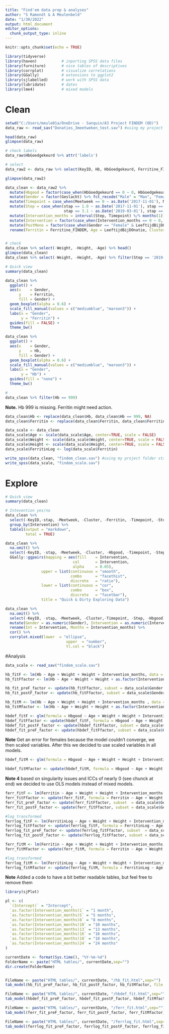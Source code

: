 ```yaml
---
title: "Find'em data prep & analyses"
author: "S Ramondt & A Meulenbeld"
date: "1/30/2022"
output: html_document
editor_options: 
  chunk_output_type: inline
---
```


```r
knitr::opts_chunk$set(echo = TRUE)

library(tidyverse)       
library(haven)           # inporting SPSS data files
library(furniture)       # nice tables of descriptives
library(corrplot)        # visualize correlations
library(GGally)          # extensions to ggplot2
library(sjlabelled)      # work with SPSS data
library(lubridate)       # dates
library(lme4)            # mixed models
```

# Clean

```r
setwd("C:/Users/meule01a/OneDrive - Sanquin/A3 Project FINDEM (OD)")
data_raw <- read_sav("Donaties_3meetweken_test.sav") #using my project folder structure, adapt to yours.

```

```r
head(data_raw)
glimpse(data_raw)

```

```r
# check labels
data_raw$HbGoedgekeurd %>% attr('labels')

# select
data_raw2 <- data_raw %>% select(KeyID, Hb, HbGoedgekeurd, Ferritine_FINDEM, stap, Meetweek, cluster, Geslacht, Gewicht, Lengte, LeeftijdBijDOnatie)

glimpse(data_raw2)
```

```r
data_clean <- data_raw2 %>% 
  mutate(Hbgood = factor(case_when(HbGoedgekeurd == 0 ~ 0, HbGoedgekeurd == 1 ~ 1))) %>% 
  mutate(Gender = factor(Geslacht) %>% fct_recode("Male" = "Man", "Female" = "Vrouw")) %>% 
  mutate(Timepoint = case_when(Meetweek == 0 ~ as.Date('2017-11-01'), Meetweek == 1 ~ as.Date('2019-03-01'), TRUE ~ as.Date('2019-11-01'))) %>% 
  mutate(Step = case_when(stap == 1.0 ~ as.Date('2017-11-01'), stap == 2.1 ~ as.Date('2018-05-01'), stap == 2.2~ as.Date('2018-10-01'), 
                          stap == 3.1 ~ as.Date('2019-03-01'), stap == 3.2 ~ as.Date('2019-10-01'), stap == 4.0 ~ as.Date('2019-11-01'))) %>% 
  mutate(Intervention_months = interval(Step, Timepoint) %/% months(1)) %>% mutate(Intervention_months =  if_else(Intervention_months < 0, 0, Intervention_months)) %>% 
  mutate(Intervention = factor(case_when(Intervention_months == 0 ~ 0, TRUE & !is.na(Intervention_months)~ 1))) %>% # just the way I created this shows how useless it is :)
  mutate(PostMeno = factor(case_when(Gender == "Female" & LeeftijdBijDOnatie < 45 ~ 0, Gender== "Female" & LeeftijdBijDOnatie >= 45 ~ 1))) %>%
  rename(Ferritin = Ferritine_FINDEM, Age = LeeftijdBijDOnatie, Cluster = cluster, Weight = Gewicht, Height = Lengte) %>% select(-HbGoedgekeurd, -Geslacht)


# check
data_clean %>% select(-Weight, -Height, -Age) %>% head()
glimpse(data_clean)
data_clean %>% select(-Weight, -Height, -Age) %>% filter(Step == '2019-11-01')

```

```r
# Quick view
summary(data_clean)
```

```r
data_clean %>% 
  ggplot() +
  aes(x    = Gender, 
      y    = Ferritin,
      fill = Gender) +
  geom_boxplot(alpha = 0.6) +
  scale_fill_manual(values = c("mediumblue", "maroon3")) +
  labs(x = "Gender",
       y = "Ferritin") +
  guides(fill = FALSE) +
  theme_bw()

```

```r
data_clean %>% 
  ggplot() +
  aes(x    = Gender, 
      y    = Hb,
      fill = Gender) +
  geom_boxplot(alpha = 0.6) +
  scale_fill_manual(values = c("mediumblue", "maroon3")) +
  labs(x = "Gender",
       y = "Hb") +
  guides(fill = "none") +
  theme_bw()

# 
data_clean %>% filter(Hb == 999) 
```

**Note.** Hb 999 is missing. Ferritin might need action.

```r
data_clean$Hb <- replace(data_clean$Hb, data_clean$Hb == 999, NA)
data_clean$Ferritin <- replace(data_clean$Ferritin, data_clean$Ferritin >= 1500, NA)

```

```r
data_scale <- data_clean
data_scale$Age <- scale(data_scale$Age, center=TRUE, scale = FALSE)
data_scale$Weight <- scale(data_scale$Weight, center=TRUE, scale = FALSE)
data_scale$Height <- scale(data_scale$Height, center=TRUE, scale = FALSE)
data_scale$FerritinLog <- log(data_scale$Ferritin) 
```

```r
write_spss(data_clean, "findem_clean.sav") #using my project folder structure, adapt to yours.
write_spss(data_scale, "findem_scale.sav")
```

# Explore

```r
# Quick view
summary(data_clean)
```

```r
# Intevention yes/no
data_clean %>% 
  select(-KeyID,-stap, -Meetweek, -Cluster, -Ferritin, -Timepoint, -Step) %>% 
  group_by(Intervention) %>% 
  table1(output = "markdown",
         total = TRUE)

```

```r
data_clean %>%
  na.omit() %>% 
  select(-KeyID, -stap, -Meetweek, -Cluster, -Hbgood, -Timepoint, -Step, -Weight, -Height, -Intervention_months) %>%
  GGally::ggpairs(mapping = aes(fill    = Intervention,
                              col       = Intervention,
                              alpha     = 0.05),
                upper = list(continuous = "smooth",
                             combo      = "facethist",
                             discrete   = "ratio"),
                lower = list(continuous = "cor",
                             combo      = "box",
                             discrete   = "facetbar"),
                title = "Quick & Dirty Exploring Data") 
```

```r
data_clean %>% 
  na.omit() %>% 
  select(-KeyID, -stap, -Meetweek, -Cluster,-Timepoint, -Step, -Hbgood) %>%
  mutate(Gender = as.numeric(Gender), Intervention = as.numeric(Intervention)) %>%
  rename(Int = Intervention, Months = Intervention_months) %>% 
  cor() %>% 
  corrplot.mixed(lower  = "ellipse",
                           upper  = "number",
                           tl.col = "black")
```

#Analysis
```r
data_scale <- read_sav("findem_scale.sav")
```

```r
hb_fitF <- lm(Hb ~ Age + Weight + Height + Intervention_months, data = data_scale, subset = data_scale$Gender == "Female")
hb_fitFfactor <- lm(Hb ~ Age + Weight + Height + as.factor(Intervention_months), data = data_scale, subset = data_scale$Gender == "Female")

hb_fit_preF_factor <- update(hb_fitFfactor, subset = data_scale$Gender == "Female" & data_scale$PostMeno == 0)
hb_fit_postF_factor <- update(hb_fitFfactor, subset = data_scale$Gender == "Female" & data_scale$PostMeno == 1)
```

```r
hb_fitM <- lm(Hb ~ Age + Weight + Height + Intervention_months , data = data_scale, subset = data_scale$Gender == "Male")
hb_fitMfactor <- lm(Hb ~ Age + Weight + Height + as.factor(Intervention_months), data = data_scale, subset = data_scale$Gender == "Male")
```

```r

hbdef_fitF <- glm(formula = Hbgood ~ Age + Weight + Height + Intervention_months, data = data_scale, subset = data_scale$Gender == "Female" ,family = binomial)
hbdef_fitFfactor <- update(hbdef_fitF, formula = Hbgood ~ Age + Weight + Height + as.factor(Intervention_months))
hbdef_fit_postF_factor <- update(hbdef_fitFfactor, subset = data_scale$Gender == "Female" & data_scale$PostMeno == 1)
hbdef_fit_preF_factor <- update(hbdef_fitFfactor, subset = data_scale$Gender == "Female" & data_scale$PostMeno == 0)
``` 

**Note** Get an error for females because the model couldn't converge, we then scaled variables. After this we decided to use scaled variables in all models.

```r
hbdef_fitM <- glm(formula = Hbgood ~ Age + Weight + Height + Intervention_months, data = data_scale, subset = data_scale$Gender == "Male" ,family = binomial)

hbdef_fitMfactor <- update(hbdef_fitM, formula = Hbgood ~ Age + Weight + Height + as.factor(Intervention_months))

```

**Note 4** based on singularity issues and ICCs of nearly 0 (see chunck at end) we decided to use OLS models instead of mixed models.

```r
ferr_fitF <- lm(Ferritin ~ Age + Weight + Height + Intervention_months , data = data_scale, subset = data_scale$Gender == "Female")
ferr_fitFfactor <- update(ferr_fitF, formula = Ferritin ~ Age + Weight + Height + as.factor(Intervention_months))
ferr_fit_preF_factor <- update(ferr_fitFfactor, subset  = data_scale$Gender == "Female" & data_scale$PostMeno == 0)
ferr_fit_postF_factor <- update(ferr_fitFfactor, subset = data_scale$Gender == "Female" & data_scale$PostMeno == 1)

#log transformed
ferrlog_fitF <- lm(FerritinLog ~ Age + Weight + Height + Intervention_months , data = data_scale, subset = data_scale$Gender == "Female")
ferrlog_fitFfactor <- update(ferrlog_fitF, formula = FerritinLog ~ Age + Weight + Height + as.factor(Intervention_months))
ferrlog_fit_preF_factor <- update(ferrlog_fitFfactor, subset  = data_scale$Gender == "Female" & data_scale$PostMeno == 0)
ferrlog_fit_postF_factor <- update(ferrlog_fitFfactor, subset = data_scale$Gender == "Female" & data_scale$PostMeno == 1)
```

```r
ferr_fitM <- lm(Ferritin ~ Age + Weight + Height + Intervention_months, data = data_scale, subset = data_scale$Gender == "Male")
ferr_fitMfactor <- update(ferr_fitM, formula = Ferritin ~ Age + Weight + Height + as.factor(Intervention_months))

#log transformed
ferrlog_fitM <- lm(FerritinLog ~ Age + Weight + Height + Intervention_months, data = data_scale, subset = data_scale$Gender == "Male")
ferrlog_fitMfactor <- update(ferrlog_fitM, formula = FerritinLog ~ Age + Weight + Height + as.factor(Intervention_months))
```

**Note** Added a code to have a bit better readable tables, but feel free to remove them

```r
library(sjPlot)

pl <- c(
  `(Intercept)` = "Intercept",
  `as.factor(Intervention_months)1` = "1 month",
  `as.factor(Intervention_months)5` = "5 months",
  `as.factor(Intervention_months)8` = "8 months",
  `as.factor(Intervention_months)10` = "10 months",
  `as.factor(Intervention_months)13` = "13 months",
  `as.factor(Intervention_months)16` = "16 months",
  `as.factor(Intervention_months)18` = "18 months",
  `as.factor(Intervention_months)24` = "24 months"
)

currentDate <- format(Sys.time(), "%Y-%m-%d")
FolderName <- paste("HTML tables/", currentDate,sep="")
dir.create(FolderName)


FileName <- paste("HTML tables/", currentDate, "/hb_fit.html",sep="")
tab_model(hb_fit_preF_factor, hb_fit_postF_factor, hb_fitMfactor, file = FileName, pred.labels = pl, dv.labels = c("Pre-menopausal women", "Post-menopausal women", "Men"), show.reflvl = T, title = "Hb levels")

FileName <- paste("HTML tables/", currentDate, "/hbdef_fit.html",sep="")
tab_model(hbdef_fit_preF_factor, hbdef_fit_postF_factor, hbdef_fitMfactor, file = FileName, pred.labels = pl, dv.labels = c("Pre-menopausal women", "Post-menopausal women", "Men"), title = "Hb deferral", show.reflvl = T)

FileName <- paste("HTML tables/", currentDate, "/ferr_fit.html",sep="")
tab_model(ferr_fit_preF_factor, ferr_fit_postF_factor, ferr_fitMfactor, file = FileName, pred.labels = pl, dv.labels = c("Pre-menopausal women", "Post-menopausal women", "Men"), title = "Ferritin levels", show.reflvl = T)

FileName <- paste("HTML tables/", currentDate, "/ferrlog_fit.html",sep="")
tab_model(ferrlog_fit_preF_factor, ferrlog_fit_postF_factor, ferrlog_fitMfactor, file = FileName, pred.labels = pl, dv.labels = c("Pre-menopausal women", "Post-menopausal women", "Men"), title = "Log transformed ferritin levels", show.reflvl = T)

```
